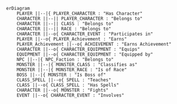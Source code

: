 ```mermaid
erDiagram
    PLAYER ||--|{ PLAYER_CHARACTER : "Has Character"
    CHARACTER ||--|| PLAYER_CHARACTER : "Belongs to"
    CHARACTER ||--|| CLASS : "Belongs to"
    CHARACTER ||--|| RACE : "Belongs to"
    CHARACTER ||--o{ CHARACTER_EVENT : "Participates in"
    PLAYER ||--o{ PLAYER_Achievement : "Earns"
    PLAYER_Achievement ||--o{ ACHIEVEMENT : "Earns Achievement"
    CHARACTER ||--o{ CHARACTER_EQUIPMENT : "Equips"
    EQUIPMENT ||--o{ CHARACTER_EQUIPMENT : "Equipped by"
    NPC ||--|{ NPC_Faction : "Belongs to"
    MONSTER ||--|{ MONSTER_CLASS : "Classifies as"
    MONSTER ||--|{ MONSTER_RACE : "Is of Race"
    BOSS ||--|{ MONSTER : "Is Boss of"
    CLASS_SPELL ||--o{ SPELL : "Teaches"
    CLASS ||--o{ CLASS_SPELL : "Has Spells"
    CHARACTER ||--o{ MONSTER : "Fights"
    EVENT ||--o{ CHARACTER_EVENT : "Involves"


```



